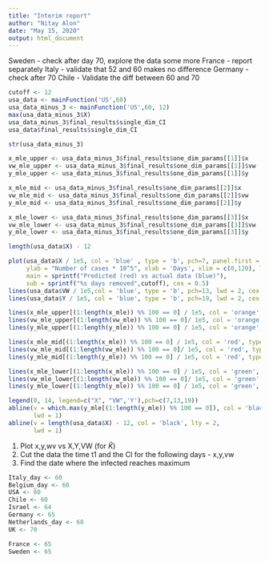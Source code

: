 ```yaml
---
title: "Interim report"
author: "Nitay Alon"
date: "May 15, 2020"
output: html_document
---
```


Sweden - check after day 70, explore the data some more
France - report separately 
Italy - validate that 52 and 60 makes no difference
Germany - check after 70
Chile - Validate the diff between 60 and 70

```r
cutoff <- 12
usa_data <- mainFunction('US',60)
usa_data_minus_3 <- mainFunction('US',60, 12)
max(usa_data_minus_3$X)
usa_data_minus_3$final_results$single_dim_CI
usa_data$final_results$single_dim_CI
```

```r
str(usa_data_minus_3)
```


```r
x_mle_upper <- usa_data_minus_3$final_results$one_dim_params[[1]]$x
vw_mle_upper <- usa_data_minus_3$final_results$one_dim_params[[1]]$vw
y_mle_upper <- usa_data_minus_3$final_results$one_dim_params[[1]]$y

x_mle_mid <- usa_data_minus_3$final_results$one_dim_params[[2]]$x
vw_mle_mid <- usa_data_minus_3$final_results$one_dim_params[[2]]$vw
y_mle_mid <- usa_data_minus_3$final_results$one_dim_params[[2]]$y

x_mle_lower <- usa_data_minus_3$final_results$one_dim_params[[3]]$x
vw_mle_lower <- usa_data_minus_3$final_results$one_dim_params[[3]]$vw
y_mle_lower <- usa_data_minus_3$final_results$one_dim_params[[3]]$y

length(usa_data$X) - 12

plot(usa_data$X / 1e5, col = 'blue' , type = 'b', pch=7, panel.first = grid(),
     ylab = "Number of cases * 10^5", xlab = 'Days', xlim = c(0,120), lty = 1, lwd = 2,
     main = sprintf("Predicted (red) vs actual data (blue)"),
     sub = sprintf("%s days removed",cutoff), cex = 0.5)
lines(usa_data$VW / 1e5,col = 'blue', type = 'b', pch=13, lwd = 2, cex = 0.5)
lines(usa_data$Y / 1e5, col = 'blue', type = 'b', pch=19, lwd = 2, cex = 0.5)

lines(x_mle_upper[(1:length(x_mle)) %% 100 == 0] / 1e5, col = 'orange', type = 'b', pch=7, lwd = 1, cex = 0.5)
lines(vw_mle_upper[(1:length(vw_mle)) %% 100 == 0]/ 1e5, col = 'orange', type = 'b', pch=13, lwd = 1, cex = 0.5)
lines(y_mle_upper[(1:length(y_mle)) %% 100 == 0] / 1e5, col = 'orange', type = 'b', pch=19, lwd = 1, cex = 0.5)

lines(x_mle_mid[(1:length(x_mle)) %% 100 == 0] / 1e5, col = 'red', type = 'b', pch=7, lwd = 1, cex = 0.5)
lines(vw_mle_mid[(1:length(vw_mle)) %% 100 == 0]/ 1e5, col = 'red', type = 'b', pch=13, lwd = 1, cex = 0.5)
lines(y_mle_mid[(1:length(y_mle)) %% 100 == 0] / 1e5, col = 'red', type = 'b', pch=19, lwd = 1, cex = 0.5)

lines(x_mle_lower[(1:length(x_mle)) %% 100 == 0] / 1e5, col = 'green', type = 'b', pch=7, lwd = 1, cex = 0.5)
lines(vw_mle_lower[(1:length(vw_mle)) %% 100 == 0]/ 1e5, col = 'green', type = 'b', pch=13, lwd = 1, cex = 0.5)
lines(y_mle_lower[(1:length(y_mle)) %% 100 == 0] / 1e5, col = 'green', type = 'b', pch=19, lwd = 1, cex = 0.5)

legend(0, 14, legend=c("X", "VW",'Y'),pch=c(7,13,19))
abline(v = which.max(y_mle[(1:length(y_mle)) %% 100 == 0]), col = 'black',
       lwd = 1)
abline(v = length(usa_data$X) - 12, col = 'black', lty = 2,
       lwd = 1)
```

1. Plot x,y,wv vs X,Y,VW (for $\hat{K}$)
2. Cut the data the time t1 and the CI for the following days - x,y,vw
3. Find the date where the infected reaches maximum

```r
Italy_day <- 60
Belgium_day <- 60
USA <- 60
Chile <- 60
Israel <- 64
Germany <- 65
Netherlands_day <- 68
UK <- 70
```

```r
France <- 65
Sweden <- 65
```
